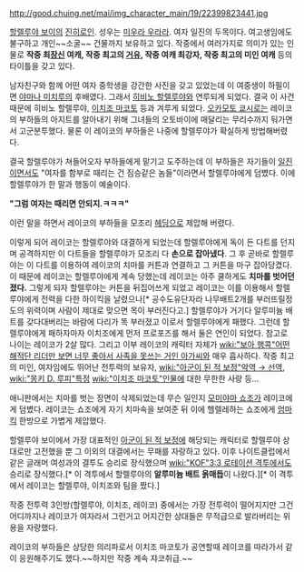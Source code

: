 http://good.chuing.net/mai/img_character_main/19/22399823441.jpg

[[할렐루야 보이]]의 [[진히로인]]. 성우는 [[미우라 우라라]]. 여자 일진의 두목이다. 여고생임에도 불구하고 개인~~소굴~~ 건물까지 보유하고 있다. 작중에서 여러가지로 의미가 있는 인물로 '''작중 최[[장신]] 여캐, 작중 최고의 [[거유]], 작중 여캐 최강자, 작중 최고의 미인 여캐''' 등의 타이틀을 갖고 있다.

남자친구와 함께 어떤 여자 중학생을 강간한 사진을 갖고 있었는데 이 여중생이 하필이면 [[야마나 미치루]]의 후배였다. 그래서 [[히비노 할렐루야]]와 연루되게 되었다. 결국 이 사건 때문에 히비노 할렐루야, [[이치조 마코토]] 등과 겨루게 되었다. [[오카모토 쿄시로]]는 레이코의 부하들의 아지트를 알아내기 위해 그녀들의 오토바이에 매달리는 무리수까지 둬가면서 고군분투했다. 물론 이 레이코의 부하들은 나중에 할렐루야가 확실하게 방법해버렸다.

결국 할렐루야가 쳐들어오자 부하들에게 맡기고 도주하는데 이 부하들은 자기들이 [[일진]]이면서도 "여자를 함부로 때리는 건 짐승같은 놈들"이라면서 할렐루야에게 덤볐다. 이에 할렐루야가 한 말과 행동이 예술이다.

'''"그럼 여자는 때리면 안되지.ㅋㅋㅋ"'''

이런 말을 하면서 레이코의 부하들을 모조리 [[헤딩]]으로 제압해 버렸다.

이렇게 되어 레이코는 할렐루야와 대결하게 되었는데 할렐루야에게 독이 든 다트를 던지며 공격하지만 이 다트들을 할렐루야가 모조리 다 '''손으로 잡아냈다'''. 그 후 곧바로 할렐루야는 이 다트를 이용하여 레이코의 치마를 커튼과 연결하고 그 커튼을 마구 잡아당겼다. 이 때문에 레이코는 할렐루야에게 계속 당했는데 레이코는 아주 쿨하게도 '''치마를 벗어던졌다.''' 그렇게 되자 할렐루야는 커튼을 뒤집어쓰게 되었고 레이코는 이를 이용해서 할렐루야에게 전력을 다한 하이킥을 날렸으나[* 공수도유단자라 나무배트2개를 부러뜨릴정도의 위력이며 사람이 제대로 맞으면 목이 부러진다고.] 할렐루야가 거기다 알루미늄 배트를 갖다대버리는 바람에 다리가 똑 부러졌고 이로서 할렐루야에게 패했다. 그런데 할렐루야에게 패하자마자 이치조에게 먼저 프로포즈를 해서 둘은 연인이 되었다. 참고로 나이는 레이코가 2살 많다. 그리고 이부 레이코의 캐릭터 자체가 [[wiki:"보아 행콕"어떤 해적단 리더만 보면 너무 좋아서 사족을 못쓰는 거인 아가씨]]와 매우 흡사하다. 작중 최고의 미인, 여자임에도 뛰어난 전투력의 보유자, [[wiki:"아군이 된 적 보정"악역 → 선역]], [[wiki:"몽키 D. 루피"특정]] [[wiki:"이치조 마코토"인물]]에 대한 무한한 사랑 등...

애니판에서는 치마를 벗는 장면이 삭제되었는데 무슨 일인지 [[모미야마 쇼조]]가 레이코에게 덤볐다. 레이코는 쇼조에게 자기 치마속을 보여준 뒤 이에 헬렐레하는 쇼조에게 [[엄마 킥]] 한방으로 가볍게 제압했다.

할렐루야 보이에서 가장 대표적인 [[아군이 된 적 보정]]에 해당되는 캐릭터로 할렐루야 상대로만 고전했을 뿐 그 이외의 대결에서는 무패를 자랑하고 있다. 이후 나이트클럽에서 같은 글래머 여성과의 결투도 승리로 장식했으며 [[wiki:"KOF"3:3 로테이션 격투]]에서도 승리로 장식했다.[* 이 격투에서 할렐루야의 '''알루미늄 배트 옭매듭'''이 나왔다.][* 이 격투에서 레이코는 할렐루야, 이치조와 팀을 짰다.]

작중 전투력 3인방(할렐루야, 이치조, 레이코) 중에서는 가장 전투력이 떨어지지만 그건 어디까지나 레이코가 여자라서 그런거고 어지간한 상대들은 무적급으로 발라버리는 위용을 자랑했다.

레이코의 부하들은 상당한 의리파로서 이치조 마코토가 공연할때 레이코를 따라가서 같이 응원해주기도 했다.~~하지만 작중 계속 쟈코취급.~~
